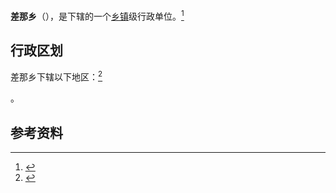 {{中国乡级行政区|54/23/35/202/000}}

'''差那乡'''（{{bo|z=བྲག་སྣ་}}），是{{PRC admin/fullname|54/23/35/202/000|3}}下辖的一个[[乡镇|乡镇]]级行政单位。<ref>{{PRC admin/ref sgc|{{PRC admin/parent|54/23/35/202/000}}}}</ref>

== 行政区划 ==

差那乡下辖以下地区：<ref>{{PRC admin/ref sgc|54/23/35/202/000}}</ref>

{{PRC admin/children|54/23/35/202/000}}。

== 参考资料 ==

{{reflist}}

{{行政区划小作品}}
{{PRC admin/navcat|54/23/35/202/000}}